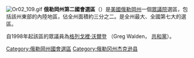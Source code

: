 {{Unreferenced|time=2016-08-19T03:02:54+00:00}}
[[File:Or02_109.gif|thumb]]
'''俄勒岡州第二國會選區'''（{{lang-en|Oregon's 2nd congressional district}}）是[[美國|美國]][[俄勒岡州|俄勒岡州]]一個[[美國眾議院|眾議院]]選區，包括該州東部的內陸地區，佔全州面積約三分之二。是全州最大、全國第七大的選區。

自1998年起該區的眾議員為[[格列戈裡‧沃爾登|格列戈裡‧沃爾登]] （Greg Walden， [[共和黨_(美國)|共和黨]]）。
[[Category:俄勒岡州國會選區|Category:俄勒岡州國會選區]]
[[Category:俄勒冈州杰克逊县|Category:俄勒冈州杰克逊县]]

{{Oregon-stub}}